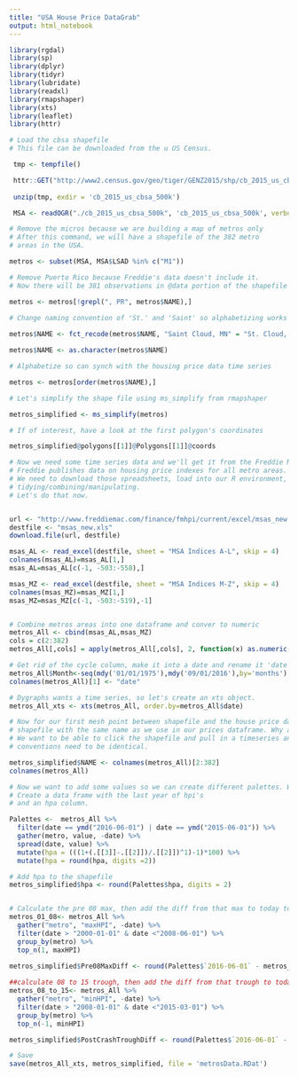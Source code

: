 ```yaml
---
title: "USA House Price DataGrab"
output: html_notebook
---
```



```r
library(rgdal)
library(sp)
library(dplyr)
library(tidyr)
library(lubridate)
library(readxl)
library(rmapshaper)
library(xts)
library(leaflet)
library(httr)
```


```r
# Load the cbsa shapefile
# This file can be downloaded from the u US Census.

 tmp <- tempfile()

 httr::GET("http://www2.census.gov/geo/tiger/GENZ2015/shp/cb_2015_us_cbsa_500k.zip", write_disk(tmp))
 
 unzip(tmp, exdir = 'cb_2015_us_cbsa_500k')

 MSA <- readOGR("./cb_2015_us_cbsa_500k", 'cb_2015_us_cbsa_500k', verbose = FALSE)

# Remove the micros because we are building a map of metros only
# After this command, we will have a shapefile of the 382 metro
# areas in the USA.

metros <- subset(MSA, MSA$LSAD %in% c("M1"))

# Remove Puerto Rico because Freddie's data doesn't include it.
# Now there will be 381 observations in @data portion of the shapefile

metros <- metros[!grepl(", PR", metros$NAME),] 

# Change naming convention of 'St.' and 'Saint' so alphabetizing works how we want
 
metros$NAME <- fct_recode(metros$NAME, "Saint Cloud, MN" = "St. Cloud, MN",  "Saint George, UT" = "St. George, UT",  "Saint Joseph, MO-KS" = "St. Joseph, MO-KS",  "Saint Louis, MO-IL" = "St. Louis, MO-IL")

metros$NAME <- as.character(metros$NAME)

# Alphabetize so can synch with the housing price data time series

metros <- metros[order(metros$NAME),]

```



```r

# Let's simplify the shape file using ms_simplify from rmapshaper

metros_simplified <- ms_simplify(metros)

# If of interest, have a look at the first polygon's coordinates

metros_simplified@polygons[[1]]@Polygons[[1]]@coords
```


```r

# Now we need some time series data and we'll get it from the Freddie Mac homepage.
# Freddie publishes data on housing price indexes for all metro areas. 
# We need to download those spreadsheets, load into our R environment, and do some
# tidying/combining/manipulating.
# Let's do that now.


url <- "http://www.freddiemac.com/finance/fmhpi/current/excel/msas_new.xls"
destfile <- "msas_new.xls"
download.file(url, destfile)

msas_AL <- read_excel(destfile, sheet = "MSA Indices A-L", skip = 4)
colnames(msas_AL)=msas_AL[1,]
msas_AL=msas_AL[c(-1, -503:-558),]

msas_MZ <- read_excel(destfile, sheet = "MSA Indices M-Z", skip = 4)
colnames(msas_MZ)=msas_MZ[1,]
msas_MZ=msas_MZ[c(-1, -503:-519),-1]


# Combine metros areas into one dataframe and conver to numeric
metros_All <- cbind(msas_AL,msas_MZ)
cols = c(2:382)    
metros_All[,cols] = apply(metros_All[,cols], 2, function(x) as.numeric(as.character(x)))

# Get rid of the cycle column, make it into a date and rename it 'date'
metros_All$Month<-seq(mdy('01/01/1975'),mdy('09/01/2016'),by='months')
colnames(metros_All)[1] <- "date"

# Dygraphs wants a time series, so let's create an xts object.
metros_All_xts <- xts(metros_All, order.by=metros_All$date)

```

```r
# Now for our first mesh point between shapefile and the house price data: let's rename the metros in our
# shapefile with the same name as we use in our prices dataframe. Why are we doing this? 
# We want to be able to click the shapefile and pull in a timeseries and the naming
# conventions need to be identical.

metros_simplified$NAME <- colnames(metros_All)[2:382]
colnames(metros_All)
```

```r
# Now we want to add some values so we can create different palettes. We'll use the HPI dataframe. 
# Create a data frame with the last year of hpi's
# and an hpa column.

Palettes <-  metros_All %>%  
  filter(date == ymd("2016-06-01") | date == ymd("2015-06-01")) %>%
  gather(metro, value, -date) %>%
  spread(date, value) %>% 
  mutate(hpa = (((1+(.[[3]]-.[[2]])/.[[2]])^1)-1)*100) %>%
  mutate(hpa = round(hpa, digits =2))

# Add hpa to the shapefile
metros_simplified$hpa <- round(Palettes$hpa, digits = 2)


# Calculate the pre 08 max, then add the diff from that max to today to the shapefile
metros_01_08<- metros_All %>%  
  gather("metro", "maxHPI", -date) %>% 
  filter(date > "2000-01-01" & date <"2008-06-01") %>%
  group_by(metro) %>% 
  top_n(1, maxHPI) 
  
metros_simplified$Pre08MaxDiff <- round(Palettes$`2016-06-01` - metros_01_08$maxHPI, digits =2)

##calculate 08 to 15 trough, then add the diff from that trough to today to the shapefile
metros_08_to_15<- metros_All %>%  
  gather("metro", "minHPI", -date) %>% 
  filter(date > "2008-01-01" & date <"2015-03-01") %>%
  group_by(metro) %>% 
  top_n(-1, minHPI) 

metros_simplified$PostCrashTroughDiff <- round(Palettes$`2016-06-01` - metros_08_to_15$minHPI, digits =2)
```

```r
# Save
save(metros_All_xts, metros_simplified, file = 'metrosData.RDat')
```

